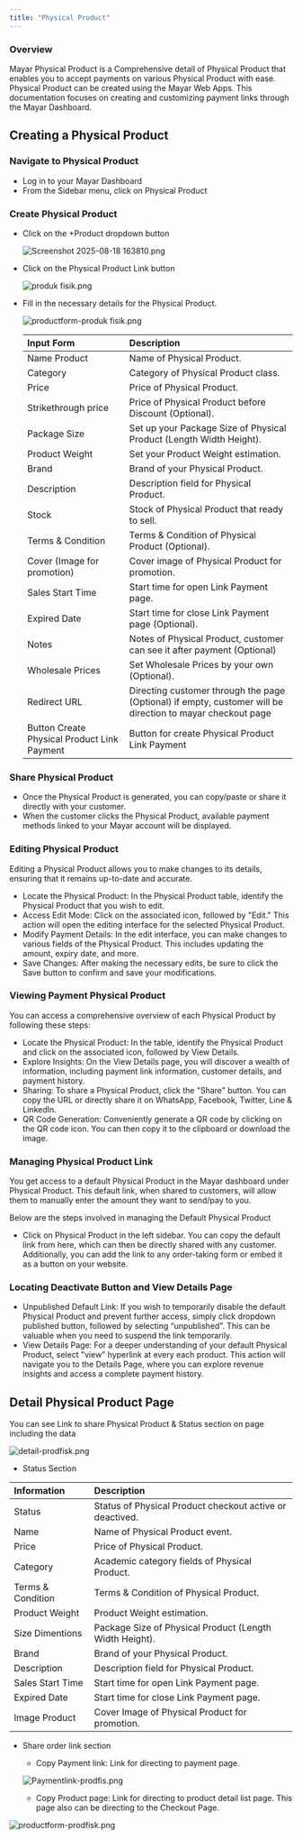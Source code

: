 ```yaml
---
title: "Physical Product"
---
```


### Overview

Mayar Physical Product is a Comprehensive detail of Physical Product that enables you to accept payments on various Physical Product with ease. Physical Product can be created using the Mayar Web Apps. This documentation focuses on creating and customizing payment links through the Mayar Dashboard.

## Creating a Physical Product

### Navigate to Physical Product

- Log in to your Mayar Dashboard
- From the Sidebar menu, click on Physical Product

### Create Physical Product

- Click on the \+Product dropdown button

  ![Screenshot 2025-08-18 163810.png](/images/Screenshot2025-08-18163810.png)
- Click on the Physical Product Link button

  ![produk fisik.png](/images/produkfisik.png)
- Fill in the necessary details for the Physical Product.

  ![productform-produk fisik.png](/images/productform-produkfisik.png)

  | **Input Form**                              | **Description**                                                                                            |
  | :------------------------------------------ | :--------------------------------------------------------------------------------------------------------- |
  | Name Product                                | Name of Physical Product.                                                                                  |
  | Category                                    | Category of Physical Product class.                                                                        |
  | Price                                       | Price of Physical Product.                                                                                 |
  | Strikethrough price                         | Price of Physical Product before Discount (Optional).                                                      |
  | Package Size                                | Set up your Package Size of Physical Product (Length Width Height).                                        |
  | Product Weight                              | Set your Product Weight estimation.                                                                        |
  | Brand                                       | Brand of your Physical Product.                                                                            |
  | Description                                 | Description field for Physical Product.                                                                    |
  | Stock                                       | Stock of Physical Product that ready to sell.                                                              |
  | Terms & Condition                           | Terms & Condition of Physical Product (Optional).                                                          |
  | Cover (Image for promotion)                 | Cover image of Physical Product for promotion.                                                             |
  | Sales Start Time                            | Start time for open Link Payment page.                                                                     |
  | Expired Date                                | Start time for close Link Payment page (Optional).                                                         |
  | Notes                                       | Notes of Physical Product, customer can see it after payment (Optional)                                    |
  | Wholesale Prices                            | Set Wholesale Prices by your own (Optional).                                                               |
  | Redirect URL                                | Directing customer through the page (Optional) if empty, customer will be direction to mayar checkout page |
  | Button Create Physical Product Link Payment | Button for create Physical Product Link Payment                                                            |

### Share Physical Product

- Once the Physical Product is generated, you can copy/paste or share it directly with your customer.
- When the customer clicks the Physical Product, available payment methods linked to your Mayar account will be displayed.

### Editing Physical Product

Editing a Physical Product allows you to make changes to its details, ensuring that it remains up-to-date and accurate.

- Locate the Physical Product: In the Physical Product table, identify the Physical Product that you wish to edit.
- Access Edit Mode: Click on the associated icon, followed by "Edit." This action will open the editing interface for the selected Physical Product.
- Modify Payment Details: In the edit interface, you can make changes to various fields of the Physical Product. This includes updating the amount, expiry date, and more.
- Save Changes: After making the necessary edits, be sure to click the Save button to confirm and save your modifications.

### Viewing Payment Physical Product

You can access a comprehensive overview of each Physical Product by following these steps:

- Locate the Physical Product: In the table, identify the Physical Product and click on the associated icon, followed by View Details.
- Explore Insights: On the View Details page, you will discover a wealth of information, including payment link information, customer details, and payment history.
- Sharing: To share a Physical Product, click the "Share" button. You can copy the URL or directly share it on WhatsApp, Facebook, Twitter, Line & LinkedIn.
- QR Code Generation: Conveniently generate a QR code by clicking on the QR code icon. You can then copy it to the clipboard or download the image.

### Managing Physical Product Link

You get access to a default Physical Product in the Mayar dashboard under Physical Product. This default link, when shared to customers, will allow them to manually enter the amount they want to send/pay to you.

Below are the steps involved in managing the Default Physical Product

- Click on Physical Product in the left sidebar. You can copy the default link from here, which can then be directly shared with any customer. Additionally, you can add the link to any order-taking form or embed it as a button on your website.

### Locating Deactivate Button and View Details Page

- Unpublished Default Link: If you wish to temporarily disable the default Physical Product and prevent further access, simply click dropdown published button, followed by selecting “unpublished”. This can be valuable when you need to suspend the link temporarily.
- View Details Page: For a deeper understanding of your default Physical Product, select "view" hyperlink at every each product. This action will navigate you to the Details Page, where you can explore revenue insights and access a complete payment history.

## Detail Physical Product Page

You can see Link to share Physical Product & Status section on page including the data

![detail-prodfisk.png](/images/detail-prodfisk.png)

- Status Section

| **Information**   | **Description**                                          |
| :---------------- | :------------------------------------------------------- |
| Status            | Status of Physical Product checkout active or deactived. |
| Name              | Name of Physical Product event.                          |
| Price             | Price of Physical Product.                               |
| Category          | Academic category fields of Physical Product.            |
| Terms & Condition | Terms & Condition of Physical Product.                   |
| Product Weight    | Product Weight estimation.                               |
| Size Dimentions   | Package Size of Physical Product (Length Width Height).  |
| Brand             | Brand of your Physical Product.                          |
| Description       | Description field for Physical Product.                  |
| Sales Start Time  | Start time for open Link Payment page.                   |
| Expired Date      | Start time for close Link Payment page.                  |
| Image Product     | Cover Image of Physical Product for promotion.           |

- Share order link section
  - Copy Payment link: Link for directing to payment page.

  ![Paymentlink-prodfis.png](/images/Paymentlink-prodfis.png)
  - Copy Product page: Link for directing to product detail list page. This page also can be directing to the Checkout Page.

![productform-prodfisk.png](/images/productform-prodfisk.png)